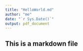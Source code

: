 ```yaml
---
title: "HelloWorld.md"
author: "me"
date: "`r Sys.Date()`"
output: pdf_document
---
```



## This is a markdown file

